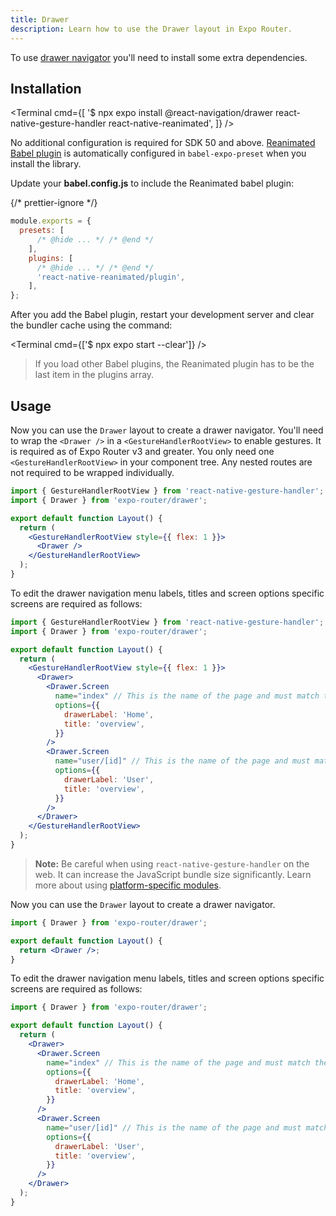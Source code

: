 ```yaml
---
title: Drawer
description: Learn how to use the Drawer layout in Expo Router.
---
```



To use [drawer navigator](https://reactnavigation.org/docs/drawer-based-navigation) you'll need to install some extra dependencies.

## Installation

<Terminal
  cmd={[
    '$ npx expo install @react-navigation/drawer react-native-gesture-handler react-native-reanimated',
  ]}
/>

<Tabs>

<Tab label="SDK 50 and higher">

No additional configuration is required for SDK 50 and above. [Reanimated Babel plugin](https://docs.swmansion.com/react-native-reanimated/docs/fundamentals/glossary#reanimated-babel-plugin) is automatically configured in `babel-expo-preset` when you install the library.

</Tab>

<Tab label="SDK 49 and lower">

Update your **babel.config.js** to include the Reanimated babel plugin:

{/* prettier-ignore */}
```js babel.config.js
module.exports = {
  presets: [
      /* @hide ... */ /* @end */
    ],
    plugins: [
      /* @hide ... */ /* @end */
      'react-native-reanimated/plugin',
    ],
};
```

After you add the Babel plugin, restart your development server and clear the bundler cache using the command:

<Terminal cmd={['$ npx expo start --clear']} />

> If you load other Babel plugins, the Reanimated plugin has to be the last item in the plugins array.

</Tab>

</Tabs>

## Usage

<Tabs>

<Tab label="SDK 50 and higher">

Now you can use the `Drawer` layout to create a drawer navigator. You'll need to wrap the `<Drawer />` in a `<GestureHandlerRootView>` to enable gestures. It is required as of Expo Router v3 and greater. You only need one `<GestureHandlerRootView>` in your component tree. Any nested routes are not required to be wrapped individually.

```jsx app/_layout.js
import { GestureHandlerRootView } from 'react-native-gesture-handler';
import { Drawer } from 'expo-router/drawer';

export default function Layout() {
  return (
    <GestureHandlerRootView style={{ flex: 1 }}>
      <Drawer />
    </GestureHandlerRootView>
  );
}
```

To edit the drawer navigation menu labels, titles and screen options specific screens are required as follows:

```jsx app/_layout.js
import { GestureHandlerRootView } from 'react-native-gesture-handler';
import { Drawer } from 'expo-router/drawer';

export default function Layout() {
  return (
    <GestureHandlerRootView style={{ flex: 1 }}>
      <Drawer>
        <Drawer.Screen
          name="index" // This is the name of the page and must match the url from root
          options={{
            drawerLabel: 'Home',
            title: 'overview',
          }}
        />
        <Drawer.Screen
          name="user/[id]" // This is the name of the page and must match the url from root
          options={{
            drawerLabel: 'User',
            title: 'overview',
          }}
        />
      </Drawer>
    </GestureHandlerRootView>
  );
}
```

> **Note:** Be careful when using `react-native-gesture-handler` on the web. It can increase the JavaScript bundle size significantly. Learn more about using [platform-specific modules](/router/advanced/platform-specific-modules/).

</Tab>

<Tab label="SDK 49 and lower">

Now you can use the `Drawer` layout to create a drawer navigator.

```jsx app/_layout.js
import { Drawer } from 'expo-router/drawer';

export default function Layout() {
  return <Drawer />;
}
```

To edit the drawer navigation menu labels, titles and screen options specific screens are required as follows:

```jsx app/_layout.js
import { Drawer } from 'expo-router/drawer';

export default function Layout() {
  return (
    <Drawer>
      <Drawer.Screen
        name="index" // This is the name of the page and must match the url from root
        options={{
          drawerLabel: 'Home',
          title: 'overview',
        }}
      />
      <Drawer.Screen
        name="user/[id]" // This is the name of the page and must match the url from root
        options={{
          drawerLabel: 'User',
          title: 'overview',
        }}
      />
    </Drawer>
  );
}
```

</Tab>

</Tabs>
